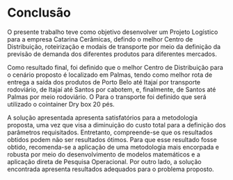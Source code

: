 # Conclusão

O presente trabalho teve como objetivo desenvolver um Projeto Logístico para a empresa Catarina Cerâmicas, defindo o melhor Centro de Distribuição, roteirização e modais de transporte por meio da definição da previsão de demanda dos diferentes produtos para diferentes mercados.

Como resultado final, foi definido que o melhor Centro de Distribuição para o cenário proposto é localizado em Palmas, tendo como melhor rota de entrega a saída dos produtos de Porto Belo até Itajaí por transporte rodoviário, de Itajaí até Santos por cabotem, e, finalmente, de Santos até Palmas por meio rodoviário. O Para o transporte foi definido que será utilizado o cointainer Dry box 20 pés.

A solução apresentada apresenta satisfatórios para a metodologia proposta, uma vez que visa a diminuição do custo total para a definição dos parâmetros requisitados. Entretanto, compreende-se que os resultados obtidos podem não ser resultados ótimos. Para que esse resultado fosse obtido, recomenda-se a aplicação de uma metodologia mais encorpada e robusta por meio do desenvolvimento de modelos matemáticos e a aplicação direta de Pesquisa Operacional. Por outro lado, a solução encontrada apresenta resultados adequados para o problema proposto.